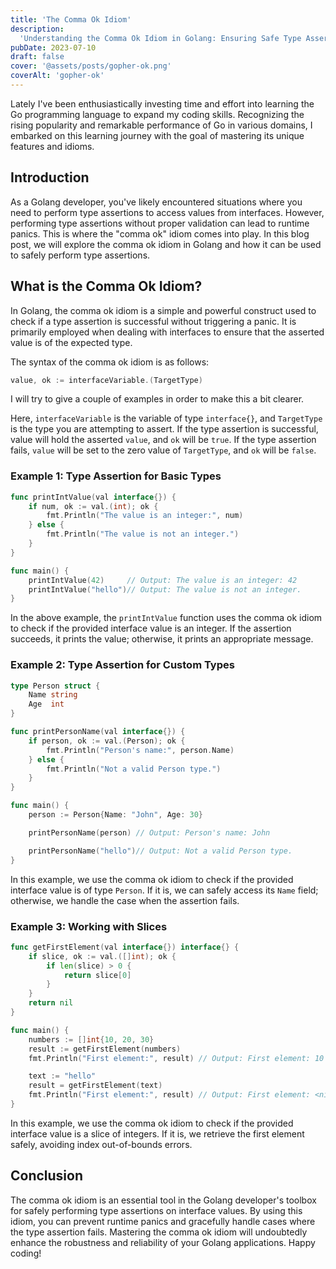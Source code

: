 ```yaml
---
title: 'The Comma Ok Idiom'
description:
  'Understanding the Comma Ok Idiom in Golang: Ensuring Safe Type Assertions.'
pubDate: 2023-07-10
draft: false
cover: '@assets/posts/gopher-ok.png'
coverAlt: 'gopher-ok'
---
```


Lately I've been enthusiastically investing time and effort into learning the Go
programming language to expand my coding skills. Recognizing the rising
popularity and remarkable performance of Go in various domains, I embarked on
this learning journey with the goal of mastering its unique features and idioms.

## Introduction

As a Golang developer, you've likely encountered situations where you need to
perform type assertions to access values from interfaces. However, performing
type assertions without proper validation can lead to runtime panics. This is
where the "comma ok" idiom comes into play. In this blog post, we will explore
the comma ok idiom in Golang and how it can be used to safely perform type
assertions.

## What is the Comma Ok Idiom?

In Golang, the comma ok idiom is a simple and powerful construct used to check
if a type assertion is successful without triggering a panic. It is primarily
employed when dealing with interfaces to ensure that the asserted value is of
the expected type.

The syntax of the comma ok idiom is as follows:

```go
value, ok := interfaceVariable.(TargetType)
```

I will try to give a couple of examples in order to make this a bit clearer.

Here, `interfaceVariable` is the variable of type `interface{}`, and
`TargetType` is the type you are attempting to assert. If the type assertion is
successful, value will hold the asserted `value`, and `ok` will be `true`. If
the type assertion fails, `value` will be set to the zero value of `TargetType`,
and `ok` will be `false`.

### Example 1: Type Assertion for Basic Types

```go
func printIntValue(val interface{}) {
    if num, ok := val.(int); ok {
        fmt.Println("The value is an integer:", num)
    } else {
        fmt.Println("The value is not an integer.")
    }
}

func main() {
    printIntValue(42)     // Output: The value is an integer: 42
    printIntValue("hello")// Output: The value is not an integer.
}
```

In the above example, the `printIntValue` function uses the comma ok idiom to
check if the provided interface value is an integer. If the assertion succeeds,
it prints the value; otherwise, it prints an appropriate message.

### Example 2: Type Assertion for Custom Types

```go
type Person struct {
    Name string
    Age  int
}

func printPersonName(val interface{}) {
    if person, ok := val.(Person); ok {
        fmt.Println("Person's name:", person.Name)
    } else {
        fmt.Println("Not a valid Person type.")
    }
}

func main() {
    person := Person{Name: "John", Age: 30}

    printPersonName(person) // Output: Person's name: John

    printPersonName("hello")// Output: Not a valid Person type.
}
```

In this example, we use the comma ok idiom to check if the provided interface
value is of type `Person`. If it is, we can safely access its `Name` field;
otherwise, we handle the case when the assertion fails.

### Example 3: Working with Slices

```go
func getFirstElement(val interface{}) interface{} {
    if slice, ok := val.([]int); ok {
        if len(slice) > 0 {
            return slice[0]
        }
    }
    return nil
}

func main() {
    numbers := []int{10, 20, 30}
    result := getFirstElement(numbers)
    fmt.Println("First element:", result) // Output: First element: 10

    text := "hello"
    result = getFirstElement(text)
    fmt.Println("First element:", result) // Output: First element: <nil>
}
```

In this example, we use the comma ok idiom to check if the provided interface
value is a slice of integers. If it is, we retrieve the first element safely,
avoiding index out-of-bounds errors.

## Conclusion

The comma ok idiom is an essential tool in the Golang developer's toolbox for
safely performing type assertions on interface values. By using this idiom, you
can prevent runtime panics and gracefully handle cases where the type assertion
fails. Mastering the comma ok idiom will undoubtedly enhance the robustness and
reliability of your Golang applications. Happy coding!
